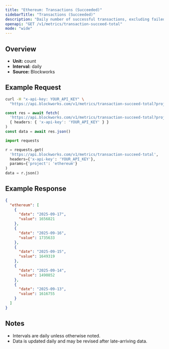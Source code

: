 ```yaml
---
title: "Ethereum: Transactions (Succeeded)"
sidebarTitle: "Transactions (Succeeded)"
description: "Daily number of successful transactions, excluding failed transactions."
openapi: "GET /v1/metrics/transaction-succeed-total"
mode: "wide"
---
```


## Overview

- **Unit:** count
- **Interval:** daily
- **Source:** Blockworks

## Example Request

<CodeGroup>

```bash cURL
curl -H "x-api-key: YOUR_API_KEY" \
  "https://api.blockworks.com/v1/metrics/transaction-succeed-total?project=ethereum"
```

```typescript TypeScript
const res = await fetch(
  'https://api.blockworks.com/v1/metrics/transaction-succeed-total?project=ethereum',
  { headers: { 'x-api-key': 'YOUR_API_KEY' } }
)
const data = await res.json()
```

```python Python
import requests

r = requests.get(
  'https://api.blockworks.com/v1/metrics/transaction-succeed-total',
  headers={'x-api-key': 'YOUR_API_KEY'},
  params={'project': 'ethereum'}
)
data = r.json()
```

</CodeGroup>

## Example Response

```json
{
  "ethereum": [
    {
      "date": "2025-09-17",
      "value": 1656821
    },
    {
      "date": "2025-09-16",
      "value": 1735633
    },
    {
      "date": "2025-09-15",
      "value": 1649319
    },
    {
      "date": "2025-09-14",
      "value": 1490852
    },
    {
      "date": "2025-09-13",
      "value": 1616755
    }
  ]
}
```

## Notes
- Intervals are daily unless otherwise noted.
- Data is updated daily and may be revised after late-arriving data.